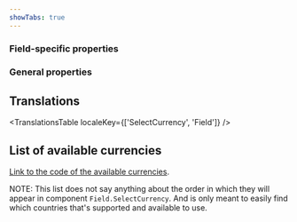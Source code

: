 ```yaml
---
showTabs: true
---
```



### Field-specific properties

<PropertiesTable props={SelectCurrencyProperties} />

### General properties

<PropertiesTable props={FieldProperties} />

## Translations

<TranslationsTable localeKey={['SelectCurrency', 'Field']} />

## List of available currencies

[Link to the code of the available currencies](https://github.com/dnbexperience/eufemia/blob/main/packages/dnb-eufemia/src/extensions/forms/constants/currencies.ts#L21).

NOTE: This list does not say anything about the order in which they will appear in component `Field.SelectCurrency`. And is only meant to easily find which countries that's supported and available to use.

<AvailableCurrenciesTable />
